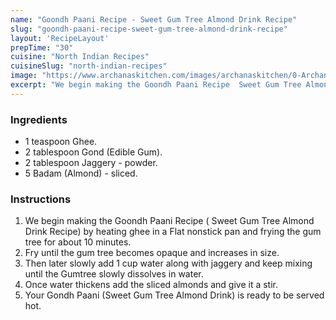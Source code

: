 ---
name: "Goondh Paani Recipe - Sweet Gum Tree Almond Drink Recipe"
slug: "goondh-paani-recipe-sweet-gum-tree-almond-drink-recipe"
layout: 'RecipeLayout'
prepTime: "30"
cuisine: "North Indian Recipes"
cuisineSlug: "north-indian-recipes"
image: "https://www.archanaskitchen.com/images/archanaskitchen/0-Archanas-Kitchen-Recipes/2016/sept-21/Gond_Pani_Recipe_For_Fasting_Days-2.jpg"
excerpt: "We begin making the Goondh Paani Recipe  Sweet Gum Tree Almond Drink Recipe by heating ghee in a Flat nonstick pan and frying the gum tree for about 10 minutes"
---

### Ingredients

- 1 teaspoon Ghee.
- 2 tablespoon Gond (Edible Gum).
- 2 tablespoon Jaggery - powder.
- 5 Badam (Almond) - sliced.

### Instructions

1. We begin making the Goondh Paani Recipe ( Sweet Gum Tree Almond Drink Recipe) by heating ghee in a Flat nonstick pan and frying the gum tree for about 10 minutes.
1. Fry until the gum tree becomes opaque and increases in size.
1. Then later slowly add 1 cup water along with jaggery and keep mixing until the Gumtree slowly dissolves in water.
1. Once water thickens add the sliced almonds and give it a stir.
1. Your Gondh Paani (Sweet Gum Tree Almond Drink) is ready to be served hot.

